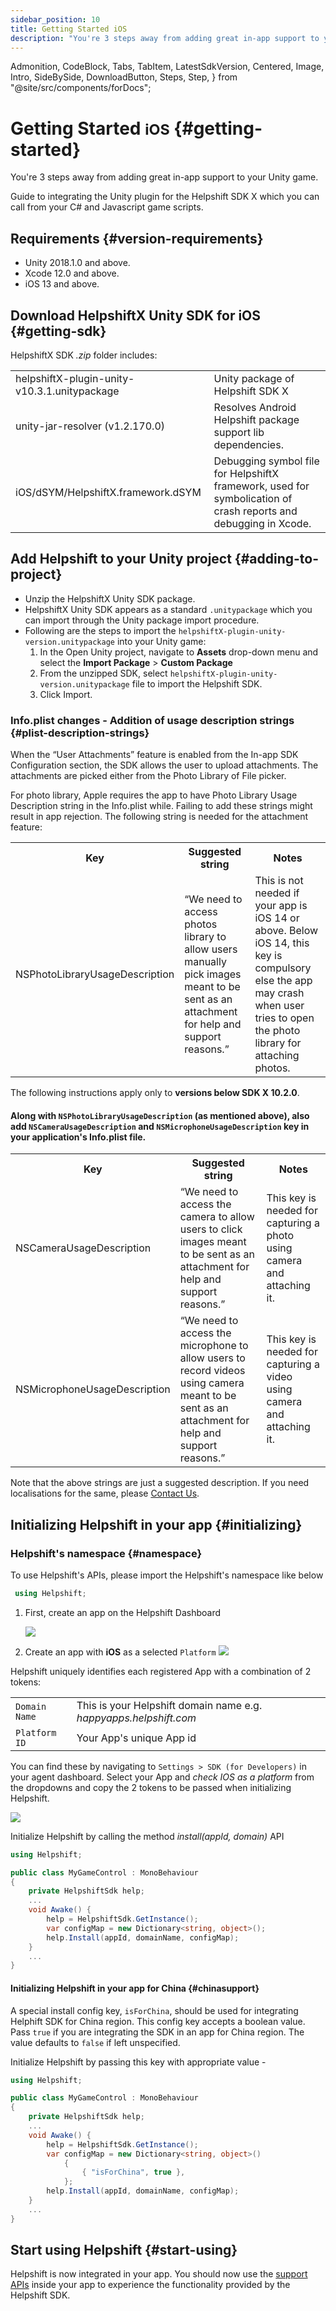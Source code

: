 ```yaml
---
sidebar_position: 10
title: Getting Started iOS
description: "You're 3 steps away from adding great in-app support to your Unity game."
---
```


  Admonition,
  CodeBlock,
  Tabs,
  TabItem,
  LatestSdkVersion,
  Centered,
  Image,
  Intro,
  SideBySide,
  DownloadButton,
  Steps,
  Step,
} from "@site/src/components/forDocs";

# Getting Started <small>iOS</small> {#getting-started}

<Intro>

You're 3 steps away from adding great in-app support to your Unity game.

</Intro>

Guide to integrating the Unity plugin for the Helpshift SDK X which you can call from your C# and Javascript game scripts.

## Requirements {#version-requirements}

- Unity 2018.1.0 and above.
- Xcode 12.0 and above.
- iOS 13 and above.

## Download HelpshiftX Unity SDK for iOS {#getting-sdk}

<DownloadButton
  text="Download SDK"
  link="[% sdkx-unity.ios.sdk_url %]"
  classes="mb-4"
/>

HelpshiftX SDK _.zip_ folder includes:

<div className="text-sm compact ">

|                                              |                                                                                                                 |
| -------------------------------------------- | --------------------------------------------------------------------------------------------------------------- |
| helpshiftX-plugin-unity-v10.3.1.unitypackage | Unity package of Helpshift SDK X                                                                                |
| unity-jar-resolver (v1.2.170.0)              | Resolves Android Helpshift package support lib dependencies.                                                    |
| iOS/dSYM/HelpshiftX.framework.dSYM           | Debugging symbol file for HelpshiftX framework, used for symbolication of crash reports and debugging in Xcode. |

</div>

## Add Helpshift to your Unity project {#adding-to-project}

- Unzip the HelpshiftX Unity SDK package.
- HelpshiftX Unity SDK appears as a standard `.unitypackage` which you can import through the Unity package import procedure.
- Following are the steps to import the `helpshiftX-plugin-unity-version.unitypackage` into your Unity game:
  1. In the Open Unity project, navigate to **Assets** drop-down menu and select the **Import Package** > **Custom Package**
  2. From the unzipped SDK, select `helpshiftX-plugin-unity-version.unitypackage` file to import the Helpshift SDK.
  3. Click Import.

### Info.plist changes - Addition of usage description strings {#plist-description-strings}

When the “User Attachments” feature is enabled from the In-app SDK Configuration section, the SDK allows the user to upload attachments. The attachments are picked either from the Photo Library of File picker.

For photo library, Apple requires the app to have Photo Library Usage Description string in the Info.plist while. Failing to add these strings might result in app rejection. The following string is needed for the attachment feature:

<table>
  <tr>
    <th>Key</th>
    <th>Suggested string</th>
    <th>Notes</th>
  </tr>
  <tr>
    <td>NSPhotoLibraryUsageDescription</td>
    <td>
      “We need to access photos library to allow users manually pick images
      meant to be sent as an attachment for help and support reasons.”
    </td>
    <td>
      This is not needed if your app is iOS 14 or above. Below iOS 14, this key
      is compulsory else the app may crash when user tries to open the photo
      library for attaching photos.
    </td>
  </tr>
</table>

<Admonition type="info" title="Note">

The following instructions apply only to **versions below SDK X 10.2.0**.

#### Along with `NSPhotoLibraryUsageDescription` (as mentioned above), also add `NSCameraUsageDescription` and `NSMicrophoneUsageDescription` key in your application's Info.plist file.

<table>
  <tr>
    <th>Key</th>
    <th>Suggested string</th>
    <th>Notes</th>
  </tr>
  <tr>
    <td>NSCameraUsageDescription</td>
    <td>
      “We need to access the camera to allow users to click images meant to be
      sent as an attachment for help and support reasons.”
    </td>
    <td>
      This key is needed for capturing a photo using camera and attaching it.
    </td>
  </tr>
  <tr>
    <td>NSMicrophoneUsageDescription</td>
    <td>
      “We need to access the microphone to allow users to record videos using
      camera meant to be sent as an attachment for help and support reasons.”
    </td>
    <td>
      This key is needed for capturing a video using camera and attaching it.
    </td>
  </tr>
</table>

</Admonition>

Note that the above strings are just a suggested description. If you need localisations for the same, please <a href="https://support.helpshift.com/kb/contact/" target="_blank">Contact Us</a>.

## Initializing Helpshift in your app {#initializing}

### Helpshift's namespace {#namespace}

To use Helpshift's APIs, please import the Helpshift's namespace like below

```csharp
 using Helpshift;
```

1. First, create an app on the Helpshift Dashboard

   <Image src="/static/books/helpshiftx/add_app.png" width="full" />

2. Create an app with **iOS** as a selected `Platform`
   <Image src="/static/books/sdkx_ios/select_platform.png" width="full" />

Helpshift uniquely identifies each registered App with a combination of 2 tokens:

<div className=" compact">

|                          |                                                                   |
| ------------------------ | ----------------------------------------------------------------- |
| <code>Domain Name</code> | This is your Helpshift domain name e.g. _happyapps.helpshift.com_ |
| <code>Platform ID</code> | Your App's unique App id                                          |

</div>

You can find these by navigating to `Settings > SDK (for Developers)` in your agent dashboard.
Select your App and _check IOS as a platform_ from the dropdowns and copy
the 2 tokens to be passed when initializing Helpshift.

<Image src="/static/books/sdkx_ios/copy_keys.png" width="full" />

Initialize Helpshift by calling the method _install(appId, domain)_ API

```csharp
using Helpshift;

public class MyGameControl : MonoBehaviour
{
    private HelpshiftSdk help;
    ...
    void Awake() {
        help = HelpshiftSdk.GetInstance();
        var configMap = new Dictionary<string, object>();
        help.Install(appId, domainName, configMap);
    }
    ...
}
```

#### Initializing Helpshift in your app for China {#chinasupport}

A special install config key, `isForChina`, should be used for integrating Helphift SDK for China region.
This config key accepts a boolean value. Pass `true` if you are integrating the SDK in an app for China region. The value defaults to `false` if left unspecified.

Initialize Helpshift by passing this key with appropriate value -

```csharp
using Helpshift;

public class MyGameControl : MonoBehaviour
{
    private HelpshiftSdk help;
    ...
    void Awake() {
        help = HelpshiftSdk.GetInstance();
        var configMap = new Dictionary<string, object>()
            {
                { "isForChina", true },
            };
        help.Install(appId, domainName, configMap);
    }
    ...
}
```

## Start using Helpshift {#start-using}

Helpshift is now integrated in your app. You should now use the [support APIs](/sdkx-unity/support-tools-ios/) inside your app to experience the functionality provided by the Helpshift SDK.
